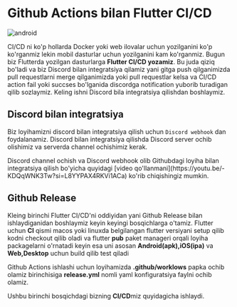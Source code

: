 
# Github Actions bilan Flutter CI/CD

![android](/images/ci-cd/flutter/banner.png)

CI/CD ni ko'p hollarda Docker yoki web ilovalar uchun yozilganini ko'p ko'rganmiz lekin mobil dasturlar uchun yozilganini kam ko'rganmiz. Bugun biz Flutterda yozilgan dasturlarga **Flutter CI/CD yozamiz**. Bu juda qiziq bo'ladi va biz Discord bilan integratsiya qilamiz yani gitga push qilganimizda pull requestlarni merge qilganimizda yoki pull requestlar kelsa va CI/CD action fail yoki succses bo'lganida discordga notification yuborib turadigan qilib sozlaymiz. Keling ishni Discord bila integratsiya qilishdan boshlaymiz.

## Discord bilan integratsiya

Biz loyihamizni discord bilan integratsiya qilish uchun `Discord webhook` dan foydalanamiz. Discord bilan integratsiya qilishda Discord server ochib olishimiz va serverda channel ochishimiz kerak. 

<Callout type="info" emoji="">
Discord channel ochish va Discord webhook olib Githubdagi loyiha bilan integratsiya qilish bo'yicha quyidagi [video qo'llanmani](https://youtu.be/-KDQqWNK3Tw?si=L8YYPAX4RKVi1ACa) ko'rib chiqishingiz mumkin.
</Callout>

## Github Release

Kleing birinchi Flutter CI/CD'ni oddiyidan yani Github Release bilan ishlaydiganidan boshlaymiz keyin keyingi bosqichlarga o'tamiz. Flutter uchun **CI** qismi macos yoki linuxda belgilangan flutter versiyani setup qilib kodni checkout qilib oladi va flutter **pub** paket manageri orqali loyiha packagelarni o'rnatadi keyin  esa uni asosan **Android(apk),iOS(ipa)** va **Web,Desktop** uchun build qilib test qiladi

Github Actions ishlashi uchun loyihamizda **.github/worklows** papka ochib olamiz birinchisiga **release.yml** nomli yaml konfiguratsiya faylni ochib olamiz.

Ushbu birinchi bosqichdagi bizning **CI/CD**miz quyidagicha ishlaydi.
